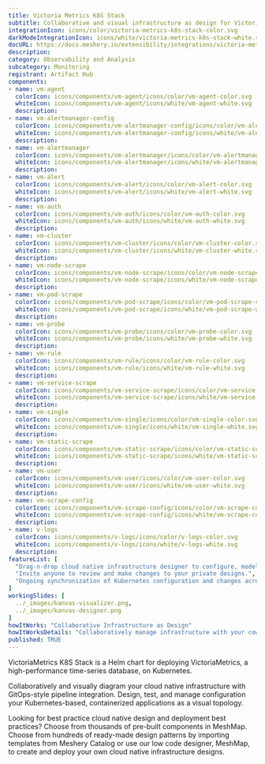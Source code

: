 ```yaml
---
title: Victoria Metrics K8S Stack
subtitle: Collaborative and visual infrastructure as design for Victoria Metrics K8S Stack
integrationIcon: icons/color/victoria-metrics-k8s-stack-color.svg
darkModeIntegrationIcon: icons/white/victoria-metrics-k8s-stack-white.svg
docURL: https://docs.meshery.io/extensibility/integrations/victoria-metrics-k8s-stack
description: 
category: Observability and Analysis
subcategory: Monitoring
registrant: Artifact Hub
components: 
- name: vm-agent
  colorIcon: icons/components/vm-agent/icons/color/vm-agent-color.svg
  whiteIcon: icons/components/vm-agent/icons/white/vm-agent-white.svg
  description: 
- name: vm-alertmanager-config
  colorIcon: icons/components/vm-alertmanager-config/icons/color/vm-alertmanager-config-color.svg
  whiteIcon: icons/components/vm-alertmanager-config/icons/white/vm-alertmanager-config-white.svg
  description: 
- name: vm-alertmanager
  colorIcon: icons/components/vm-alertmanager/icons/color/vm-alertmanager-color.svg
  whiteIcon: icons/components/vm-alertmanager/icons/white/vm-alertmanager-white.svg
  description: 
- name: vm-alert
  colorIcon: icons/components/vm-alert/icons/color/vm-alert-color.svg
  whiteIcon: icons/components/vm-alert/icons/white/vm-alert-white.svg
  description: 
- name: vm-auth
  colorIcon: icons/components/vm-auth/icons/color/vm-auth-color.svg
  whiteIcon: icons/components/vm-auth/icons/white/vm-auth-white.svg
  description: 
- name: vm-cluster
  colorIcon: icons/components/vm-cluster/icons/color/vm-cluster-color.svg
  whiteIcon: icons/components/vm-cluster/icons/white/vm-cluster-white.svg
  description: 
- name: vm-node-scrape
  colorIcon: icons/components/vm-node-scrape/icons/color/vm-node-scrape-color.svg
  whiteIcon: icons/components/vm-node-scrape/icons/white/vm-node-scrape-white.svg
  description: 
- name: vm-pod-scrape
  colorIcon: icons/components/vm-pod-scrape/icons/color/vm-pod-scrape-color.svg
  whiteIcon: icons/components/vm-pod-scrape/icons/white/vm-pod-scrape-white.svg
  description: 
- name: vm-probe
  colorIcon: icons/components/vm-probe/icons/color/vm-probe-color.svg
  whiteIcon: icons/components/vm-probe/icons/white/vm-probe-white.svg
  description: 
- name: vm-rule
  colorIcon: icons/components/vm-rule/icons/color/vm-rule-color.svg
  whiteIcon: icons/components/vm-rule/icons/white/vm-rule-white.svg
  description: 
- name: vm-service-scrape
  colorIcon: icons/components/vm-service-scrape/icons/color/vm-service-scrape-color.svg
  whiteIcon: icons/components/vm-service-scrape/icons/white/vm-service-scrape-white.svg
  description: 
- name: vm-single
  colorIcon: icons/components/vm-single/icons/color/vm-single-color.svg
  whiteIcon: icons/components/vm-single/icons/white/vm-single-white.svg
  description: 
- name: vm-static-scrape
  colorIcon: icons/components/vm-static-scrape/icons/color/vm-static-scrape-color.svg
  whiteIcon: icons/components/vm-static-scrape/icons/white/vm-static-scrape-white.svg
  description: 
- name: vm-user
  colorIcon: icons/components/vm-user/icons/color/vm-user-color.svg
  whiteIcon: icons/components/vm-user/icons/white/vm-user-white.svg
  description: 
- name: vm-scrape-config
  colorIcon: icons/components/vm-scrape-config/icons/color/vm-scrape-config-color.svg
  whiteIcon: icons/components/vm-scrape-config/icons/white/vm-scrape-config-white.svg
  description: 
- name: v-logs
  colorIcon: icons/components/v-logs/icons/color/v-logs-color.svg
  whiteIcon: icons/components/v-logs/icons/white/v-logs-white.svg
  description: 
featureList: [
  "Drag-n-drop cloud native infrastructure designer to configure, model, and deploy your workloads.",
  "Invite anyone to review and make changes to your private designs.",
  "Ongoing synchronization of Kubernetes configuration and changes across any number of clusters."
]
workingSlides: [
  ../_images/kanvas-visualizer.png,
  ../_images/kanvas-designer.png
]
howItWorks: "Collaborative Infrastructure as Design"
howItWorksDetails: "Collaboratively manage infrastructure with your coworkers synchronously sharing the same designs."
published: TRUE
---
```

<p>
VictoriaMetrics K8S Stack is a Helm chart for deploying VictoriaMetrics, a high-performance time-series database, on Kubernetes.
</p>
<p>
    Collaboratively and visually diagram your cloud native infrastructure with GitOps-style pipeline integration. Design, test, and manage configuration your Kubernetes-based, containerized applications as a visual topology.
</p>
<p>
    Looking for best practice cloud native design and deployment best practices? Choose from thousands of pre-built components in MeshMap. Choose from hundreds of ready-made design patterns by importing templates from Meshery Catalog or use our low code designer, MeshMap, to create and deploy your own cloud native infrastructure designs.
</p>
